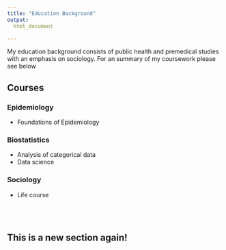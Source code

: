 ```yaml
---
title: "Education Background"
output: 
  html_document 

---
```


My education background consists of public health and premedical studies with an emphasis on sociology. For an summary of my coursework please see below <br>

## Courses {.tabset}

### Epidemiology

* Foundations of Epidemiology

### Biostatistics

* Analysis of categorical data
* Data science

### Sociology

* Life course


## <br><br> This is a new section again!